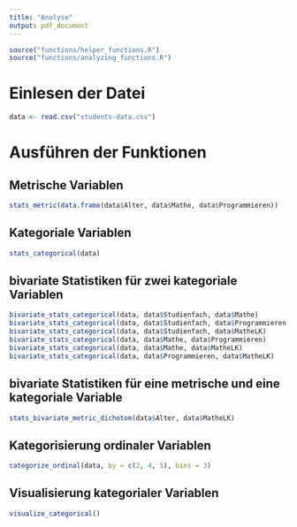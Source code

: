 ```yaml
---
title: "Analyse"
output: pdf_document
---
```


```r
source("functions/helper_functions.R")
source("functions/analyzing_functions.R")
```

# Einlesen der Datei

```r
data <- read.csv("students-data.csv")
```

# Ausführen der Funktionen

## Metrische Variablen

```r
stats_metric(data.frame(data$Alter, data$Mathe, data$Programmieren))
```

## Kategoriale Variablen

```r
stats_categorical(data)
```

## bivariate Statistiken für zwei kategoriale Variablen

```r
bivariate_stats_categorical(data, data$Studienfach, data$Mathe)
bivariate_stats_categorical(data, data$Studienfach, data$Programmieren)
bivariate_stats_categorical(data, data$Studienfach, data$MatheLK)
bivariate_stats_categorical(data, data$Mathe, data$Programmieren)
bivariate_stats_categorical(data, data$Mathe, data$MatheLK)
bivariate_stats_categorical(data, data$Programmieren, data$MatheLK)
```

## bivariate Statistiken für eine metrische und eine kategoriale Variable

```r
stats_bivariate_metric_dichotom(data$Alter, data$MatheLK)
```

## Kategorisierung ordinaler Variablen

```r
categorize_ordinal(data, by = c(2, 4, 5), bins = 3)
```

## Visualisierung kategorialer Variablen

```r
visualize_categorical()
```
